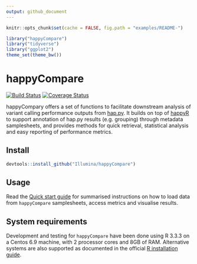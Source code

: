```yaml
---
output: github_document
---
```


```r
knitr::opts_chunk$set(cache = FALSE, fig.path = "examples/README-")

library("happyCompare")
library("tidyverse")
library("ggplot2")
theme_set(theme_bw())
```

# happyCompare

[![Build Status](https://travis-ci.org/Illumina/happyCompare.svg?branch=master)](https://travis-ci.org/Illumina/happyCompare)
[![Coverage Status](https://codecov.io/github/Illumina/happyCompare/coverage.svg?branch=master)](https://codecov.io/github/Illumina/happyCompare)

happyCompary offers a set of functions to facilitate downstream analysis of variant calling performance outputs from [hap.py](https://github.com/Illumina/hap.py).
It builds on top of [happyR](https://github.com/Illumina/happyR) to support annotation of hap.py results (e.g. grouping) through metadata samplesheets, and provides methods for quick retrieval, statistical analysis and easy reporting of performance metrics.


## Install

```r
devtools::install_github("Illumina/happyCompare")
```

## Usage

Read the [Quick start guide](https://illumina.github.io/happyCompare/articles/quick_start.html) for summarised instructions on how to load data from `happyCompare` samplesheets, access metrics and visualise results.


## System requirements

Development and testing for `happyCompare` have been done using R 3.3.3 on a Centos 6.9 machine, with 2 processor cores and 8GB of RAM. Alternative systems are also supported as documented in the official [R installation guide](https://cran.r-project.org/doc/manuals/r-release/R-admin.html).
